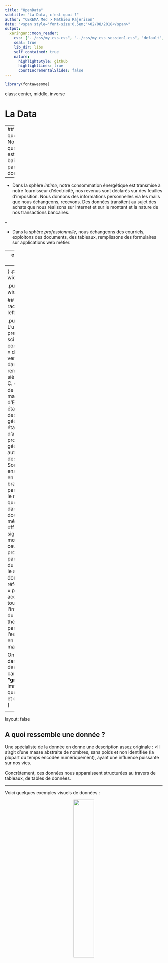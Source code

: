 ```yaml
---
title: "OpenData"
subtitle: "La Data, c'est quoi ?"
author: "CEREMA Med > Mathieu Rajerison"
date: "<span style='font-size:0.5em;'>02/08/2018</span>"
output:
  xaringan::moon_reader:
    css: ["../css/my_css.css", "../css/my_css_session1.css", "default", "default-fonts"]
    seal: true
    lib_dir: libs
    self_contained: true
    nature:
      highlightStyle: github
      highlightLines: true
      countIncrementalSlides: false
---
```

```r
library(fontawesome)
```

class: center, middle, inverse

# La Data

---
## Au quoditien
Notre quotidien est baigné par les données.

--

- Dans la sphère *intime*, notre consommation énergétique est transmise à notre fournisseur d'électricité, nos revenus sont déclarés sur des feuilles d'imposition. Nous donnons des informations personnelles via les mails que nous échangeons, recevons. Des données transitent au sujet des achats que nous réalisons sur Internet et sur le montant et la nature de nos transactions bancaires.

--

- Dans la sphère *professionnelle*, nous échangeons des courriels, exploitons des documents, des tableaux, remplissons des formulaires sur applications web métier.

---
class: center, middle

#De quelle langue vient data ?

---
<style>
img {
margin-top : 30px;

}
.pull-left{
width: 35%
}

.pull-right{
width: 65%
}
</style>

## Étymologie, racines
<!--[Image de César]-->
.pull-left[
<center><img src=https://upload.wikimedia.org/wikipedia/commons/3/30/Euklid-von-Alexandria_1.jpg width=80%></img></center>
]

.pull-right[
> L'un des premiers usages scientifiques connus du terme « data » (issu du verbe latin « dare » : donner) remonte au IIIe siècle avant J.-C. dans un traité de mathématiques d'Euclide où il était démontré des propriétés géométriques « étant donné » d'autres propriétés géométriques - autrement dit des axiomes. Son sens a ensuite évolué en deux branches. D'une part, il a donné le mot « date », que l'on retrouve dans des documents médiévaux officiels pour signifier le « moment » où ceux-ci ont été produits ; d'autre part, à compter du XVIIe siècle, le sens de « données » en référence à des « principes acceptés de tous », par l'intermédiaire du divin en théologie, puis par l'expérimentation en mathématiques.
<div class=reference><a href=https://business-analytics-info.fr/11666/histoire-sciences-data/>Histoire des sciences de la Data</a></div>

On retrouve dans la définition des data un caractère **"gratuit"** et immédiat, ainsi que d'objectivité et de **factualité**.
]

<!--ADN arctique, conservation  -->

---
layout: false

## A quoi ressemble une donnée ?

Une spécialiste de la donnée en donne une description assez originale :
>Il s'agit d'une masse abstraite de nombres, sans poids et non identifiée (la plupart du temps encodée numériquement), ayant une influence puissante sur nos vies.

Concrètement, ces données nous apparaissent structurées au travers de tableaux, de tables de données.

---

Voici quelques exemples visuels de données :

<center><img src=../images/ods.png width=36%></img></center>
<center><img src=../images/csv.png width=80%></img></center>
<center><img src=../images/pg.png width=80%></img></center>

---
class: center, middle

#Citez trois modes de communication

---

## Naissance de la data 

- En premier lieu était **la transmission orale** des connaissances

<center><img src=https://upload.wikimedia.org/wikipedia/commons/thumb/d/d3/Homo_floresiensis_cave.jpg/640px-Homo_floresiensis_cave.jpg></img></center>

---

- Puis vint l'**écriture**  
<!--[premier alphabet]
https://fr.wikipedia.org/wiki/%C3%89criture
https://www.lemonde.fr/archeologie/article/2017/08/29/les-mesopotamiens-as-de-la-trigonometrie_5177828_1650751.html-->

<center><img src=https://upload.wikimedia.org/wikipedia/commons/d/db/Ritmal-Cuneiform_tablet_-_Kirkor_Minassian_collection_-_Library_of_Congress.jpg></img></center>

---

- L'**imprimerie**, née avec Gutenberg, qui permit de reproduire et, ainsi, de favoriser la diffusion des écrits
<!-- https://www.google.fr/search?q=arriv%C3%A9e+imprimerie+gutenberg&source=lnms&tbm=isch&sa=X&ved=0ahUKEwjt38rK86XcAhXLDOwKHVPtAxEQ_AUICygC&biw=1680&bih=917 -->

<center><img src=https://1.bp.blogspot.com/-QgcKsMQ5X4A/VBV9xchLXHI/AAAAAAABKhU/iNLka6dK-wI/s1600/Tableau%2Bd%27histoire%2BCE%2B15%2BL%27atelier%2Bde%2BGutenberg.JPG width=70%></img></center>

---

- Le **numérique** a permis, quant à lui, de confier le stockage et l'interprétation des savoirs à des machines. 

<!-- <center><img src=https://upload.wikimedia.org/wikipedia/commons/c/ca/AVIDAC_--_First_Argonne_Computer_%281953%29.jpg width=50%></img></center> -->

<center><img src=https://upload.wikimedia.org/wikipedia/commons/c/ca/AVIDAC_--_First_Argonne_Computer_%281953%29.jpg width=50%></img></center>

---

- **Internet** et la corrélation des savoirs, qu'illustre le web (*toile* en français), sont nées de cette révolution technologique.  
<!-- https://royal.pingdom.com/2008/04/08/the-history-of-computer-data-storage-in-pictures/ -->

<center><a data-flickr-embed="true"  href="https://www.flickr.com/photos/jurvetson/916142" title="Internet Splat Map"><img src="https://farm1.staticflickr.com/1/916142_ddc2fd0140.jpg" width="500" height="375" alt="Internet Splat Map"></a><script async src="//embedr.flickr.com/assets/client-code.js" charset="utf-8"></script></center>

---
class: center, middle, inverse

# Le Big Data

---
class: center, middle

# Dans quoi sont stockées les données ?
# Par quelle voie transitent-elles ?
# Quel élément de l'ordinateur permet de faire des calculs ?

---
class: middle

Le courant du Big Data suit celui de l'accroissement :

- des *flux*

--

- des capacités de *stockage* des données

--

- des capacités de *calcul* des ordinateurs

---
## Flux
L'accroissement des flux de données concerne par exemple celui des réseaux de téléphonie mobile, de l'internet, qui permettent tout un tas d'applications telles que la télémèdecine, l'information en temps réel pour les agriculteurs, d'autres modalités de travail (télétravail),....

Les données circulent entre des machines soit via les airs, en particulier via les ondes via les satellites et antennes émettrices, soit via des câbles comme la fibre optique.

<center><img src=https://upload.wikimedia.org/wikipedia/commons/4/49/Fibreoptic.jpg width=50%></img></center>

---

## Stockage
L'augmentation du stockage des données est une des plus grandes caractéristiques du big data. Celle-ci permettra de dématérialiser de plus en plus de données, et en corollaire des procédures, telles que les déclarations d'impôt.

Les données sont stockées sur des supports tels que les disques durs, des clés USB à usage souvent personnel. Même logées dans le cloud, les données sont sur ces supports.

<center><img src=https://upload.wikimedia.org/wikipedia/commons/thumb/d/de/Fc-disk.jpg/640px-Fc-disk.jpg width=50%></img></center>

---

## Calcul
Les ordinateurs sont dotés de capacités de calcul allant grandissant (loi de Moore).

Les calculs, sur un ordinateur, sont réalisés grâce aux **processeurs**, parfois aussi grâce à la carte graphique, sur la base d'une binarisation de l'information. Ceci, en attendant l'arrivée de l'ordinateur quantique qui considèrera des états intermédiaires (ou plutôt simultanés) entre le 0 et 1.

---
class: center, middle

# Quelqu'un peut-il me dire comment il calcule 256 + 125 ?

---

Les **algorithmes** sont des séquences ordonnées d'opérations informatiques. Ils automatisent le traitement de masses d'information et parfois en révèlent des motifs. Certains de ces algorithmes appelés réseaux de neurones miment même le fonctionnement du cerveau humain et sont en plein développement (intelligence artificielle).

<center><img src=https://upload.wikimedia.org/wikipedia/commons/thumb/2/28/Polygon_Greedy_triangulation_steps.svg/617px-Polygon_Greedy_triangulation_steps.svg.png width=30%></img></center>

---
class: center, middle

# Par quelles étapes une frite arrive-t-elle dans votre assiette ?

---

## L'écosystème de la donnée

### La chaîne des données
La chaîne des données se compose des étpaes suivantes :
- produire

--
- mettre en circulation

--
- ouvrir

--
- réutiliser

--
- gouverner

---
### Les acteurs
Dans l'écosystème de la donnée, on distingue plusieurs acteurs :

- les **producteurs** de données qui génèrent des données, de façon active ou pas (capteurs)

--

- les **collecteurs** qui rassemblent les données émises sur le web

--

- les **administrateurs** qui classent et documentent la donnée collectée

--

- les **réutilisateurs** qui exploitent, "font parler" les données

--

- les **contributeurs** qui, le plus souvent de leur propre fait, participent à l'alimentation d'une base de données (comme wikipedia)

---
class: center, middle, inverse

# La Data, liant d'un monde connecté

---
class: center, middle

# Citez quelques objets connectés que vous possédez

---
## Les objets connectés

L'internet des objets concerne des objets du quotidien capables de transmettre, d'émettre et de réagir à des informations circulant sur le réseau internet.

Le premier usage est **domotique**, pour la maison avec le pilotage à distance de la climatisation d'un logement, la surveillance...

---

Il peut aussi concerner des **véhicules**, des réfrigérateurs, des objets récréatifs tels que des enceintes...

...voire même des poupées

[![](https://i.guim.co.uk/img/media/783fe7d61f364d4034f04b073cae77a9a4da8e7e/0_27_3300_1980/master/3300.jpg?width=620&quality=85&auto=format&usm=12&fit=max&s=d9b16e14f9d78cc200e3add177a6ab27)](https://www.theguardian.com/world/2017/feb/17/german-parents-told-to-destroy-my-friend-cayla-doll-spy-on-children)

<div class=reference><a href=https://www.theguardian.com/world/2017/feb/17/german-parents-told-to-destroy-my-friend-cayla-doll-spy-on-children>Article de The Guardian : "German parents told to destroy doll that can spy on children"</a></div>

<!-- [amazon dash](https://www.amazon.fr/Dash-Button-Amazon/b?ie=UTF8&node=10909388031) -->

---

## La Smart City ou ville intelligente

La Smart City, ou ville intelligente, est une ville dans laquelle de multiples **capteurs**, voire des **données issues des téléphones des citoyens**, remontent à un siège central des informations sur la ville : congestion routière, pollution de l'air, consommation énergétique, ...

On lui appose le préfixe *smart* car elle est censée s'adosser, pour diriger ses opérations, sur la **synthèse de données** factuelles variées, présentes en très grand nombre.

L'objet de la Smart City est de créer une cité harmonieuse quasiment autogérée par les algorithmes et les données captées et émises par le réseau.

---

<center><img src=https://upload.wikimedia.org/wikipedia/commons/thumb/4/4f/Compteur_Linky_tout_juste_install%C3%A9_%28France%29.jpg/450px-Compteur_Linky_tout_juste_install%C3%A9_%28France%29.jpg></img></center>

Le compteur Linky peut être considéré comme une brique possible de la smart city puisque ce dernier est un élément des *smart grids*, réseaux d'électricité capables de réguler localement le débit d'électricité en fonction de l'état des différents noeuds du réseau.

---

Pour certains, Smart City rime aussi avec *Big Brother*, notamment vidéosurveillance et sécurité publique. Les images peuvent être interprétées par des ordinateurs afin d'identifier des attroupements mais aussi des individus. 

`r fa("readme", width = "1em")` [Article de la Quadrature du Net : "La Smart City policière se répand comme une traînée de poudre"](https://www.laquadrature.net/fr/nice-smart-city-surveillance)

`r fa("readme", width = "1em")` [Reconnaissance faciale en Chine, réalisée par une startup de Shanghai :](https://www.technologyreview.com/s/611815/who-needs-democracy-when-you-have-data/)
<center><img src=https://cdn.technologyreview.com/i/images/so18-china-3.jpg?sw=1080&cx=0&cy=0&cw=2109&ch=1406 width=70%></img></center>

---
class: center, middle, inverse

# Les données et le citoyen

---
class: center, middle

# Quelles informations personnelles peut transmettre un utilisateur d'internet ?

---

## L'individu base de données
Un citoyen connecté à internet alimente, parfois sans le savoir, les bases de données de sociétés ayant monopole sur le réseau. Les données qu'il émet peuvent concerner :

--

- Tout d'abord, ses **envies**, ses désirs, ses besoins et ses interrogations, par le biais d'un moteur de recherche tel que Google.

--

- Les **informations personnelles** partagées sur un réseau social comme Facebook ou bien Gmail.

--

- Sa **localisation**, s'il a activé le GPS de son smartphone

--

- Ses **goûts**, notamment musicaux, s'il se connecte à Spotify ou a commandé des disques sur Amazon.

---

Le citoyen est tellement connecté et parfois si mal informé que des données personnelles échappent à sa vigilance et sont transmises à des tiers. Les conséquences en cascade de ces fuites peuvent largement s'étendre hors de sa sphère intime.

En l'occurrence, peu de personnes lisent les *Conditions Générales d'Utilisation* d'applications Internet avant de les approuver.

![](https://www.bellingcat.com/app/uploads/2018/04/airbase-afghanistan.png)

[La société Bellingcat a réussi à déterminer les zones d'entraînement de militaires](https://www.bellingcat.com/resources/articles/2018/07/08/strava-polar-revealing-homes-soldiers-spies/)

---

## Impact des données
### Pour ceux qui s'intéressent aux citoyens
L'essor d'internet et de ses grands groupes est intimement lié à l'accès aux données personnelles des individus, d'où le fait de qualifier les données comme de l'*or noir du XXIe siècle*.

Les GAFA et BATX en tirent bénéfice en **personnalisant** les pubs que nous recevons et en recueillant des informations au sujet de nos envies et préférences.

**Les données individuelles sont précieuses pour les villes intelligentes**. En effet, la cohérence des décisions prises par l'ordinateur central dépendra de la qualité, de la fraîcheur et de la fréquence des données recueillies auprès des individus eux-mêmes ou de l'environnement plus ou moins proche de ces derniers : immeuble, bloc, quartier, ville,...

---
class: center, middle

#A votre avis, quel avantage peut tirer un gouvernement ou une société de l'ouverture de ses données ?

---

### Pour les citoyens qui s'intéressent à la société ou à leur environnement
Enfin, la livraison de données est un des éléments de la démocratie où les citoyens ont le **droit d'avoir accès** à certaines décisions publiques, aux budgets.

De plus en plus, l'ouverture des données confère aux pays, voire, aux collectivités qui la mettent en oeuvre, un caractère d'**exemplarité**.

Nous le verrons plus tard : les données, lorsqu'elles sont ouvertes, permettent même de voir fleurir des entreprises qui bâtissent des services basés sur leur exploitation. **L'ouverture des données dynamise l'économie**.

---

## Protection des données
### CNIL
La Commission Nationale de l'Informatique et des Libertés est une autorité administrative française chargée de veiller à ce que l'informatique soit au service du citoyen et **qu'elle ne porte atteinte ni à l'identité humaine, ni aux droits de l'Homme, ni à la vie privée, ni aux libertés individuelles ou publiques**.

### RGPD
Face au commerce lucratif des **données personnelles** réalisé parfois à l'insu des utilisateurs et la sensibilité de certaines données à caractère personnel, l'Union Européenne s'est dotée cette année du Règlement Général sur la Protection des données (RGPD)

---

## La culture des données ou Data Literacy

Ce n'est pas parce qu'une donnée est en libre accès qu'elle est accessible.

L'accès et l'exploitation des données est **souvent l'affaire de spécialistes de la donnée** alors que le contenu de celles-ci est censé intéresser tout le monde.

Afin de se départir d'une vision élitiste de la donnée, la Data Literacy (Littératie des données, ou plus simplement la culture de la donnée), a pour but d'amener à s'intéresser aux données des personnes non-spécialistes.

Cela passe par la **formation**, la **sensibilisation** des individus.

`r fa("mouse-pointer", width = "1em")` [Testez votre culture des données avec dataposition](https://dataposition.accatone.net/)